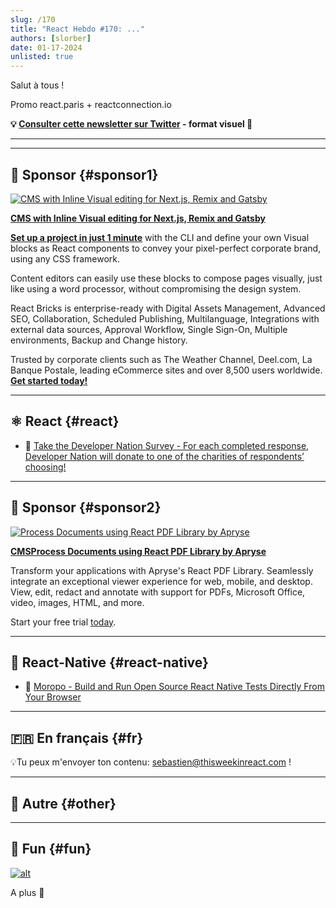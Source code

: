 ```yaml
---
slug: /170
title: "React Hebdo #170: ..."
authors: [slorber]
date: 01-17-2024
unlisted: true
---
```


Salut à tous !

<Todo />

Promo react.paris + reactconnection.io

<!-- truncate -->

**💡 [Consulter cette newsletter sur Twitter](https://slo.im/thread) - format visuel 🎨**

---


<Support />

---

## 💸 Sponsor {#sponsor1}

[![CMS with Inline Visual editing for Next.js, Remix and Gatsby](/emails/issues/169/reactbricks.jpg)](https://reactbricks.com?utm_source=twir&utm_campaign=twir_2024&utm_medium=email)

**[CMS with Inline Visual editing for Next.js, Remix and Gatsby](https://reactbricks.com?utm_source=twir&utm_campaign=twir_2024&utm_medium=email)**

[**Set up a project in just 1 minute**](https://reactbricks.com/sign-up?utm_source=twir&utm_campaign=twir_2024&utm_medium=email) with the CLI and define your own Visual blocks as React components to convey your pixel-perfect corporate brand, using any CSS framework.

Content editors can easily use these blocks to compose pages visually, just like using a word processor, without compromising the design system.

React Bricks is enterprise-ready with Digital Assets Management, Advanced SEO, Collaboration, Scheduled Publishing, Multilanguage, Integrations with external data sources, Approval Workflow, Single Sign-On, Multiple environments, Backup and Change history.

Trusted by corporate clients such as The Weather Channel, Deel.com, La Banque Postale, leading eCommerce sites and over 8,500 users worldwide.  
[**Get started today!**](https://reactbricks.com/sign-up?utm_source=twir&utm_campaign=twir_2024&utm_medium=email)

---

## ⚛️ React {#react}

<Todo />

- 💸 [Take the Developer Nation Survey - For each completed response, Developer Nation will donate to one of the charities of respondents’ choosing! ](https://developereconomics.net/?member_id=thisweekinreact&utm_medium=nl_ad4)

<SubscribeFormEmbed placement="middle" />

---

## 💸 Sponsor {#sponsor2}

[![Process Documents using React PDF Library by Apryse](/emails/issues/170/apryse.jpg)](https://bit.ly/3He15PD)

**[CMSProcess Documents using React PDF Library by Apryse](https://bit.ly/3He15PD)**

Transform your applications with Apryse's React PDF Library. Seamlessly integrate an exceptional viewer experience for web, mobile, and desktop. View, edit, redact and annotate with support for PDFs, Microsoft Office, video, images, HTML, and more. 

Start your free trial [today](https://apryse.com/form/contact-sales?utm_source=email%20newsletter&utm_medium=email&utm_campaign=cta%20button).

---

## 📱 React-Native {#react-native}

<Todo />

- 💸 [Moropo - Build and Run Open Source React Native Tests Directly From Your Browser ](https://www.moropo.com?utm_source=newsletter&utm_medium=emails&utm_campaign=twir-20240117)

---

## 🇫🇷 En français {#fr}

<Todo />

💡Tu peux m'envoyer ton contenu: [sebastien@thisweekinreact.com](mailto:sebastien@thisweekinreact.com?subject=Contenu%20en%20fran%C3%A7ais) !

<Todo />

---

## 🔀 Autre {#other}

<Todo />

---

## 🤭 Fun {#fun}

<Todo />

[![alt](/emails/issues/122/meme.jpg)](https://twitter.com/TODOTODOTODOTODOTODOTODOTODOTODOTODOTODO)

A plus 👋
